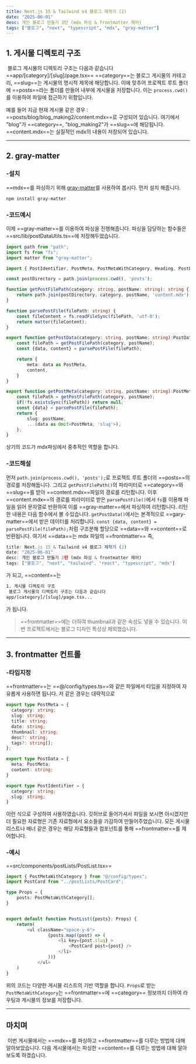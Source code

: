 ```yaml
---
title: Next.js 15 & Tailwind v4 블로그 제작기 (2)
date: "2025-06-01"
desc: 개인 블로그 만들기 2탄 (mdx 파싱 & frontmatter 제어)
tags: ["블로그", "next", "typescript", "mdx", "gray-matter"]
---
```


## 1. 게시물 디렉토리 구조
&nbsp;블로그 게시물의 디렉토리 구조는 다음과 같습니다
==app/[category]/[slug]/page.tsx==
==category==는 블로그 게시물의 카테고리, ==slug==는 게시물의 명시적 제목에 해당합니다.
이에 맞추어 프로젝트 루트 폴더에 ==posts==라는 폴더를 만들어 내부에 게시물을 저장합니다. 
이는 `process.cwd()`를 이용하여 파일에 접근하기 위함입니다.  

예를 들어 지금 현재 게시물 같은 경우 :
==posts/blog/blog_making2/content.mdx==로 구성되어 있습니다.
여기에서 "blog"가 ==category==, "blog_making2"가 ==slug==에 해당됩니다. ==content.mdx==는 실질적인 mdx의 내용이 저장되어 있습니다.

***

## 2. gray-matter
### -설치
==mdx==를 파싱하기 위해 [gray-matter](https://github.com/jonschlinkert/gray-matter)를 사용하여 봅시다.
먼저 설치 해줍니다.

```bash
npm install gray-matter
```
### -코드예시
이제 ==gray-matter==를 이용하여 파싱을 진행해줍니다.
파싱을 담당하는 함수들은 ==src/lib/postDataUtils.ts==에 저장해두었습니다.
```ts
import path from "path";
import fs from "fs";
import matter from "gray-matter";

import { PostIdentifier, PostMeta, PostMetaWithCategory, Heading, PostData } from "@/config/types";

const postDirectory = path.join(process.cwd(), 'posts');

function getPostFilePath(category: string, postName: string): string {
    return path.join(postDirectory, category, postName, 'content.mdx');
}

function parsePostFile(filePath: string) {
    const fileContent = fs.readFileSync(filePath, 'utf-8');
    return matter(fileContent);
}

export function getPostData(category: string, postName: string):PostData {
    const filePath = getPostFilePath(category, postName);
    const {data, content} = parsePostFile(filePath);

    return {
        meta: data as PostMeta,
        content,
    }
}

export function getPostMeta(category: string, postName: string):PostMeta | null {
    const filePath = getPostFilePath(category, postName);
    if(!fs.existsSync(filePath)) return null;
    const {data} = parsePostFile(filePath);
    return {
        slug: postName,
        ...(data as Omit<PostMeta, 'slug'>),
    };
}
```
상기의 코드가 mdx파싱에서 중추적인 역할을 합니다.  

### -코드해설

먼저 ``path.join(process.cwd(), 'posts');``로 프로젝트 루트 폴더의 ==posts==의 경로를 저장해둡니다.
그리고 ``getPostFilePath()``의 파라미터로 ==category==와 ==slug==를 받아 ==content.mdx==파일의 경로를 리턴합니다.
이후 ==content.mdx==의 경로를 파라미터로 받은 ``parsePostFile()``에서 ``fs``를 이용해 파일을 읽어 문자열로 반환하여 이를 ==gray-matter==에서 파싱하여 리턴합니다.
리턴 한 내용은 다음 함수에서 볼 수있습니다. 
``getPostData()``에서는 본격적으로 ==gary-matter==에서 받은 데이터를 처리합니다.
``const {data, content} = parsePostFile(filePath);``처럼 구조분해 할당으로 ==data==와 ==content==로 반환됩니다.
여기서 ==data==는 mdx 파일의 ==frontmatter== 즉, 
```ts
title: Next.js 15 & Tailwind v4 블로그 제작기 (2)
date: "2025-06-01"
desc: 개인 블로그 만들기 2탄 (mdx 파싱 & frontmatter 제어)
tags: ["블로그", "next", "tailwind", "react", "typescript", "mdx"]
```
가 되고, 
==content==는
```bash
1. 게시물 디렉토리 구조
 블로그 게시물의 디렉토리 구조는 다음과 같습니다
app/[category]/[slug]/page.tsx...
```
가 됩니다.

>==frontmatter==에는 더하여 thumbnail과 같은 속성도 넣을 수 있습니다. 이번 프로젝트에서는 블로그 디자인 특성상 제외했습니다.

***

## 3. frontmatter 컨트롤
### -타입지정
==frontmatter==는 ==@/config/types.ts==와 같은 파일에서 타입을 지정하여 자유롭게 사용하면 됩니다.
저 같은 경우는 대략적으로
```ts
export type PostMeta = {
  category: string;
  slug: string;
  title: string;
  date: string;
  thumbnail: string;
  desc?: string;
  tags?: string[];
};

export type PostData = {
  meta: PostMeta;
  content: string;
}

export type PostIdentifier = {
  category: string;
  slug: string;  
}
```
이런 식으로 구성하여 사용하였습니다. 깃허브로 들어가셔서 파일을 보시면 아시겠지만 더 필요한 자료형은 기존 자료형에서 요소들을 가감하여 만들어주었습니다.
모든 게시물 리스트나 배너 같은 경우는 해당 자료형들과 컴포넌트를 통해 ==frontmatter==를 제어합니다.

### -예시
==src/components/postLists/PostList.tsx==
```ts
import { PostMetaWithCategory } from "@/config/types";
import PostCard from "../postLists/PostCard";

type Props = {
    posts: PostMetaWithCategory[];
}


export default function PostList({posts}: Props) {
    return(
        <ul className="space-y-6">
                {posts.map((post) => (
                    <li key={post.slug} >
                        <PostCard post={post} />
                    </li>
                ))}
            </ul>
    )
}
```
위의 코드는 다양한 게시물 리스트의 기반 역할을 합니다. ``Props``로 받는 ``PostMetaWithCategory``는 ==frontmatter==에 ==category== 정보까지 더하여 라우팅과 게시물의 정보를 저장합니다.

***

## 마치며
&nbsp;이번 게시물에서는 ==mdx==를 파싱하고 ==frontmatter==를 다루는 방법에 대해 알아보았습니다. 다음 게시물에서는 파싱한 ==content==를 다루는 방법에 대해 알아보도록 하겠습니다.
